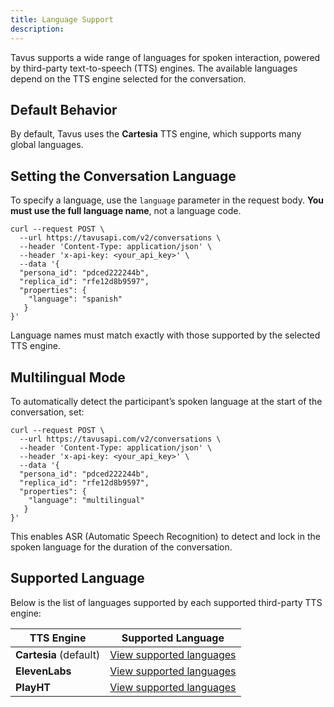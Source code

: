 ```yaml
---
title: Language Support
description:
---
```


Tavus supports a wide range of languages for spoken interaction, powered by third-party text-to-speech (TTS) engines. The available languages depend on the TTS engine selected for the conversation.

## Default Behavior

By default, Tavus uses the **Cartesia** TTS engine, which supports many global languages.

## Setting the Conversation Language

To specify a language, use the `language` parameter in the request body. **You must use the full language name**, not a language code.

```shell cURL highlight={9}
curl --request POST \
  --url https://tavusapi.com/v2/conversations \
  --header 'Content-Type: application/json' \
  --header 'x-api-key: <your_api_key>' \
  --data '{
  "persona_id": "pdced222244b",
  "replica_id": "rfe12d8b9597",
  "properties": {
    "language": "spanish"
   }
}'
```

<Note>
Language names must match exactly with those supported by the selected TTS engine.
</Note>

## Multilingual Mode

To automatically detect the participant’s spoken language at the start of the conversation, set:

```shell cURL highlight={9}
curl --request POST \
  --url https://tavusapi.com/v2/conversations \
  --header 'Content-Type: application/json' \
  --header 'x-api-key: <your_api_key>' \
  --data '{
  "persona_id": "pdced222244b",
  "replica_id": "rfe12d8b9597",
  "properties": {
    "language": "multilingual"
   }
}'
```

This enables ASR (Automatic Speech Recognition) to detect and lock in the spoken language for the duration of the conversation.


## Supported Language
Below is the list of languages supported by each supported third-party TTS engine:

| TTS Engine             | Supported Language                                                                                                       |
| ---------------------- |  ------------------------------------------------------------------------------------------------------------------------ |
| **Cartesia** (default) |  [View supported languages](https://docs.cartesia.ai/2024-11-13/build-with-cartesia/models/tts#language-support)          |
| **ElevenLabs**         |  [View supported languages](https://elevenlabs.io/docs/capabilities/text-to-speech#supported-languages)                   |
| **PlayHT**             |  [View supported languages](https://docs.play.ai/api-reference/text-to-speech/endpoints/v1/list-voices#response-language) |
